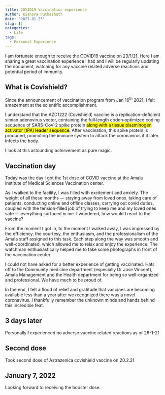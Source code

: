 ```yaml
---
title: COVID19 Vaccination experience 
author: Kishore Puthezhath
date: '2021-01-23'
slug: []
categories:
  - Life
tags:
  - Personal Experience
---
```


I am fortunate enough to receive the COVID19 vaccine on 23/1/21. Here I am sharing a great vaccination experience I had and I will be regularly updating the document, watching for any vaccine related adverse reactions and potential period of immunity. 

## What is Covishield?
 
Since the announcement of vaccination program from Jan 16<sup>th</sup> 2021, I felt amazement at the scientific accomplishment.

I understand that the AZD1222 (Covishield) vaccine is a replication-deficient simian adenovirus vector, containing the full‐length codon‐optimized coding sequence of SARS-CoV-2 spike protein <mark>along with a tissue plasminogen activator (tPA) leader sequence</mark>. After vaccination, this spike protein is produced, promoting the immune system to attack the coronavirus if it later infects the body.

I look at this astounding achievement as pure magic.

## Vaccination day

Today was the day I got the 1st dose of COVID vaccine at the Amala Institute of Medical Sciences Vaccination center.

As I walked to the facility, I was filled with excitement and anxiety. The weight of all these months — staying away from loved ones, taking care of patients, conducting online and offline classes, carrying out covid duties, coupled with the tension-filled job of trying to keep me and my loved ones safe — everything surfaced in me. I wondered, how would I react to the vaccine?

From the moment I got in, to the moment I walked away, I was impressed by the efficiency, the courtesy, the enthusiasm, and the professionalism of the Amala staff assigned to this task. Each step along the way was smooth and well-coordinated, which allowed me to relax and enjoy the experience. The watchman enthusiastically helped me to take some photographs in front of the vaccination center.

I could not have asked for a better experience of getting vaccinated. Hats off to the Community medicine department (especially Dr Jose Vincent), Amala Management and the Health department for being so well-organized and professional. We have much to be proud of.

In the end, I felt a flood of relief and gratitude that vaccines are becoming available less than a year after we recognized there was a novel coronavirus. I thankfully remember the unknown minds and hands behind this incredible feat.

## 3 days later

Personally I experienced no adverse vaccine related reactions as of 26-1-21

## Second dose

Took second dose of Astrazenica covishield vaccine on 20.2.21

## January 7, 2022

Looking forward to receiving the booster dose.